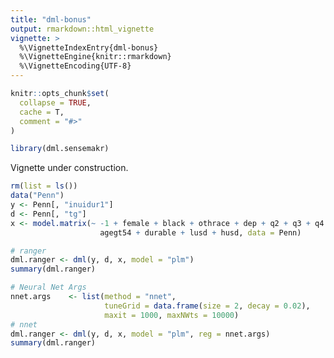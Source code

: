 ```yaml
---
title: "dml-bonus"
output: rmarkdown::html_vignette
vignette: >
  %\VignetteIndexEntry{dml-bonus}
  %\VignetteEngine{knitr::rmarkdown}
  %\VignetteEncoding{UTF-8}
---
```


```r
knitr::opts_chunk$set(
  collapse = TRUE,
  cache = T,
  comment = "#>"
)
```

```r
library(dml.sensemakr)
```


Vignette under construction.

```r
rm(list = ls())
data("Penn")
y <- Penn[, "inuidur1"]
d <- Penn[, "tg"]
x <- model.matrix(~ -1 + female + black + othrace + dep + q2 + q3 + q4 + q5 + q6 + agelt35 +
                    agegt54 + durable + lusd + husd, data = Penn)

```

```r
# ranger
dml.ranger <- dml(y, d, x, model = "plm")
summary(dml.ranger)
```

```r
# Neural Net Args
nnet.args    <- list(method = "nnet",
                     tuneGrid = data.frame(size = 2, decay = 0.02),
                     maxit = 1000, maxNWts = 10000)
# nnet
dml.ranger <- dml(y, d, x, model = "plm", reg = nnet.args)
summary(dml.ranger)
```

